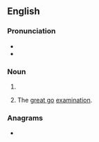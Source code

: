 {{also|Greats}}
==English==

===Pronunciation===
* {{IPA|/ɡɹeɪts/|lang=en}}
* {{homophones|grates|lang=en}}

===Noun===
{{head|en|noun form}}

# {{plural of|great|lang=en}}
# {{lb|en|UK|slang|universities|dated}} The [[great go]] [[examination]].

===Anagrams===
* {{anagrams|en|a=aegrst|'Gaters|Stager|Strega|gaster|grates|ragest|retags|stager|targes}}